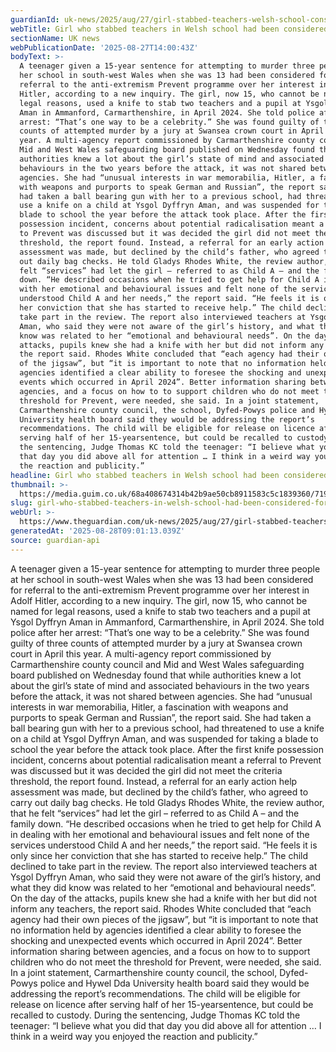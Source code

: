 ```yaml
---
guardianId: uk-news/2025/aug/27/girl-stabbed-teachers-welsh-school-considered-prevent
webTitle: Girl who stabbed teachers in Welsh school had been considered for Prevent
sectionName: UK news
webPublicationDate: '2025-08-27T14:00:43Z'
bodyText: >-
  A teenager given a 15-year sentence for attempting to murder three people at
  her school in south-west Wales when she was 13 had been considered for
  referral to the anti-extremism Prevent programme over her interest in Adolf
  Hitler, according to a new inquiry. The girl, now 15, who cannot be named for
  legal reasons, used a knife to stab two teachers and a pupil at Ysgol Dyffryn
  Aman in Ammanford, Carmarthenshire, in April 2024. She told police after her
  arrest: “That’s one way to be a celebrity.” She was found guilty of three
  counts of attempted murder by a jury at Swansea crown court in April this
  year. A multi-agency report commissioned by Carmarthenshire county council and
  Mid and West Wales safeguarding board published on Wednesday found that while
  authorities knew a lot about the girl’s state of mind and associated
  behaviours in the two years before the attack, it was not shared between
  agencies. She had “unusual interests in war memorabilia, Hitler, a fascination
  with weapons and purports to speak German and Russian”, the report said. She
  had taken a ball bearing gun with her to a previous school, had threatened to
  use a knife on a child at Ysgol Dyffryn Aman, and was suspended for taking a
  blade to school the year before the attack took place. After the first knife
  possession incident, concerns about potential radicalisation meant a referral
  to Prevent was discussed but it was decided the girl did not meet the criteria
  threshold, the report found. Instead, a referral for an early action help
  assessment was made, but declined by the child’s father, who agreed to carry
  out daily bag checks. He told Gladys Rhodes White, the review author, that he
  felt “services” had let the girl – referred to as Child A – and the family
  down. “He described occasions when he tried to get help for Child A in dealing
  with her emotional and behavioural issues and felt none of the services
  understood Child A and her needs,” the report said. “He feels it is only since
  her conviction that she has started to receive help.” The child declined to
  take part in the review. The report also interviewed teachers at Ysgol Dyffryn
  Aman, who said they were not aware of the girl’s history, and what they did
  know was related to her “emotional and behavioural needs”. On the day of the
  attacks, pupils knew she had a knife with her but did not inform any teachers,
  the report said. Rhodes White concluded that “each agency had their own pieces
  of the jigsaw”, but “it is important to note that no information held by
  agencies identified a clear ability to foresee the shocking and unexpected
  events which occurred in April 2024”. Better information sharing between
  agencies, and a focus on how to to support children who do not meet the
  threshold for Prevent, were needed, she said. In a joint statement,
  Carmarthenshire county council, the school, Dyfed-Powys police and Hywel Dda
  University health board said they would be addressing the report’s
  recommendations. The child will be eligible for release on licence after
  serving half of her 15-yearsentence, but could be recalled to custody. During
  the sentencing, Judge Thomas KC told the teenager: “I believe what you did
  that day you did above all for attention … I think in a weird way you enjoyed
  the reaction and publicity.”
headline: Girl who stabbed teachers in Welsh school had been considered for Prevent
thumbnail: >-
  https://media.guim.co.uk/68a408674314b42b9ae50cb8911583c5c1839360/719_97_2390_1913/500.jpg
slug: girl-who-stabbed-teachers-in-welsh-school-had-been-considered-for-prevent
webUrl: >-
  https://www.theguardian.com/uk-news/2025/aug/27/girl-stabbed-teachers-welsh-school-considered-prevent
generatedAt: '2025-08-28T09:01:13.039Z'
source: guardian-api
---
```

A teenager given a 15-year sentence for attempting to murder three people at her school in south-west Wales when she was 13 had been considered for referral to the anti-extremism Prevent programme over her interest in Adolf Hitler, according to a new inquiry. The girl, now 15, who cannot be named for legal reasons, used a knife to stab two teachers and a pupil at Ysgol Dyffryn Aman in Ammanford, Carmarthenshire, in April 2024. She told police after her arrest: “That’s one way to be a celebrity.” She was found guilty of three counts of attempted murder by a jury at Swansea crown court in April this year. A multi-agency report commissioned by Carmarthenshire county council and Mid and West Wales safeguarding board published on Wednesday found that while authorities knew a lot about the girl’s state of mind and associated behaviours in the two years before the attack, it was not shared between agencies. She had “unusual interests in war memorabilia, Hitler, a fascination with weapons and purports to speak German and Russian”, the report said. She had taken a ball bearing gun with her to a previous school, had threatened to use a knife on a child at Ysgol Dyffryn Aman, and was suspended for taking a blade to school the year before the attack took place. After the first knife possession incident, concerns about potential radicalisation meant a referral to Prevent was discussed but it was decided the girl did not meet the criteria threshold, the report found. Instead, a referral for an early action help assessment was made, but declined by the child’s father, who agreed to carry out daily bag checks. He told Gladys Rhodes White, the review author, that he felt “services” had let the girl – referred to as Child A – and the family down. “He described occasions when he tried to get help for Child A in dealing with her emotional and behavioural issues and felt none of the services understood Child A and her needs,” the report said. “He feels it is only since her conviction that she has started to receive help.” The child declined to take part in the review. The report also interviewed teachers at Ysgol Dyffryn Aman, who said they were not aware of the girl’s history, and what they did know was related to her “emotional and behavioural needs”. On the day of the attacks, pupils knew she had a knife with her but did not inform any teachers, the report said. Rhodes White concluded that “each agency had their own pieces of the jigsaw”, but “it is important to note that no information held by agencies identified a clear ability to foresee the shocking and unexpected events which occurred in April 2024”. Better information sharing between agencies, and a focus on how to to support children who do not meet the threshold for Prevent, were needed, she said. In a joint statement, Carmarthenshire county council, the school, Dyfed-Powys police and Hywel Dda University health board said they would be addressing the report’s recommendations. The child will be eligible for release on licence after serving half of her 15-yearsentence, but could be recalled to custody. During the sentencing, Judge Thomas KC told the teenager: “I believe what you did that day you did above all for attention … I think in a weird way you enjoyed the reaction and publicity.”
